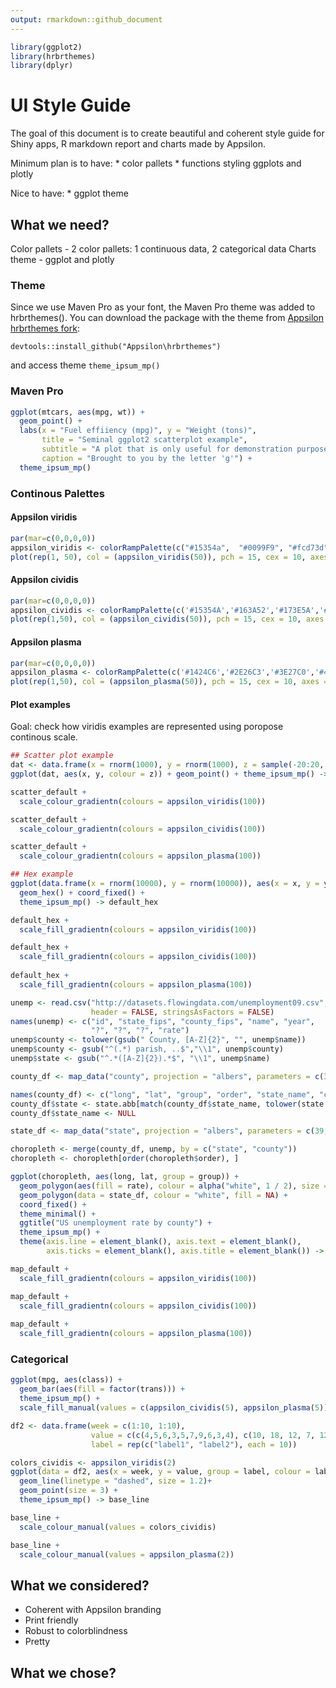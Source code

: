 ```yaml
---
output: rmarkdown::github_document
---
```



```r
library(ggplot2)
library(hrbrthemes)
library(dplyr)
```

# UI Style Guide

The goal of this document is to create beautiful and coherent style guide for Shiny apps, R markdown report and charts made by Appsilon.

Minimum plan is to have:
* color pallets
* functions styling ggplots and plotly

Nice to have:
* ggplot theme

## What we need?

Color pallets - 2 color pallets: 1 continuous data, 2 categorical data
Charts theme - ggplot and plotly

### Theme

Since we use Maven Pro as your font, the Maven Pro theme was added to hrbrthemes(). You can download the package with the theme from [Appsilon hrbrthemes fork](https://github.com/Appsilon/hrbrthemes):

`devtools::install_github("Appsilon\hrbrthemes")`

and access theme `theme_ipsum_mp()`

### Maven Pro

```r
ggplot(mtcars, aes(mpg, wt)) +
  geom_point() +
  labs(x = "Fuel effiiency (mpg)", y = "Weight (tons)",
       title = "Seminal ggplot2 scatterplot example",
       subtitle = "A plot that is only useful for demonstration purposes",
       caption = "Brought to you by the letter 'g'") + 
  theme_ipsum_mp()
```

### Continous Palettes

#### Appsilon viridis

```r
par(mar=c(0,0,0,0))
appsilon_viridis <- colorRampPalette(c("#15354a",  "#0099F9", "#fcd73d"))
plot(rep(1, 50), col = (appsilon_viridis(50)), pch = 15, cex = 10, axes = 0, ann=FALSE, ylim = c(0,1), main = "a")
```

#### Appsilon cividis

```r
par(mar=c(0,0,0,0))
appsilon_cividis <- colorRampPalette(c('#15354A','#163A52','#173E5A','#184362','#19476A','#194C72','#1A517A','#1A5683','#1A5B8C','#1A6094','#1A659D','#1A6AA6','#196FAF','#1874B8','#1779C1','#157ECA','#1384D3','#1089DD','#0C8EE6','#0694EF','#0099F9','#419CF1','#5C9EE9','#6FA1E0','#7EA4D8','#8BA7D0','#97A9C7','#A2ACBF','#ABAFB7','#B4B3AE','#BCB6A5','#C4B99D','#CBBC94','#D2BF8B','#D9C382','#DFC678','#E5C96E','#EBCD63','#F1D058','#F7D44B','#FCD73D'))
plot(rep(1,50), col = (appsilon_cividis(50)), pch = 15, cex = 10, axes = 0, ann=FALSE, ylim = c(0,1))
```

#### Appsilon plasma

```r
par(mar=c(0,0,0,0))
appsilon_plasma <- colorRampPalette(c('#1424C6','#2E26C3','#3E27C0','#4A29BD','#542BBA','#5D2DB7','#6530B4','#6D32B1','#7334AE','#7A37AB','#8039A8','#863CA5','#8B3EA2','#91419F','#96449C','#9B4699','#9F4996','#A44C93','#A84E90','#AD518D','#B15489','#B55786','#B95A83','#BD5D80','#C1607D','#C56379','#C96676','#CD6873','#D16B6F','#D46E6C','#D87168','#DB7465','#DF7761','#E27A5D','#E67E59','#E98155','#ED8451','#F0874D','#F38A48','#F78D43','#FA903E'))
plot(rep(1,50), col = (appsilon_plasma(50)), pch = 15, cex = 10, axes = 0, ann=FALSE, ylim = c(0.99,1))
```

#### Plot examples

Goal: check how viridis examples are represented using poropose continous scale.

```r
## Scatter plot example
dat <- data.frame(x = rnorm(1000), y = rnorm(1000), z = sample(-20:20, 1000, TRUE))
ggplot(dat, aes(x, y, colour = z)) + geom_point() + theme_ipsum_mp() -> scatter_default

scatter_default +
  scale_colour_gradientn(colours = appsilon_viridis(100))

scatter_default +
  scale_colour_gradientn(colours = appsilon_cividis(100))

scatter_default +
  scale_colour_gradientn(colours = appsilon_plasma(100))

## Hex example
ggplot(data.frame(x = rnorm(10000), y = rnorm(10000)), aes(x = x, y = y)) +
  geom_hex() + coord_fixed() +
  theme_ipsum_mp() -> default_hex

default_hex +
  scale_fill_gradientn(colours = appsilon_viridis(100))

default_hex +
  scale_fill_gradientn(colours = appsilon_cividis(100))
  
default_hex +
  scale_fill_gradientn(colours = appsilon_plasma(100))
```

```r
unemp <- read.csv("http://datasets.flowingdata.com/unemployment09.csv",
                  header = FALSE, stringsAsFactors = FALSE)
names(unemp) <- c("id", "state_fips", "county_fips", "name", "year",
                  "?", "?", "?", "rate")
unemp$county <- tolower(gsub(" County, [A-Z]{2}", "", unemp$name))
unemp$county <- gsub("^(.*) parish, ..$","\\1", unemp$county)
unemp$state <- gsub("^.*([A-Z]{2}).*$", "\\1", unemp$name)

county_df <- map_data("county", projection = "albers", parameters = c(39, 45))

names(county_df) <- c("long", "lat", "group", "order", "state_name", "county")
county_df$state <- state.abb[match(county_df$state_name, tolower(state.name))]
county_df$state_name <- NULL

state_df <- map_data("state", projection = "albers", parameters = c(39, 45))

choropleth <- merge(county_df, unemp, by = c("state", "county"))
choropleth <- choropleth[order(choropleth$order), ]

ggplot(choropleth, aes(long, lat, group = group)) +
  geom_polygon(aes(fill = rate), colour = alpha("white", 1 / 2), size = 0.2) +
  geom_polygon(data = state_df, colour = "white", fill = NA) +
  coord_fixed() +
  theme_minimal() +
  ggtitle("US unemployment rate by county") +
  theme_ipsum_mp() +
  theme(axis.line = element_blank(), axis.text = element_blank(),
        axis.ticks = element_blank(), axis.title = element_blank()) -> map_default

map_default +
  scale_fill_gradientn(colours = appsilon_viridis(100))

map_default +
  scale_fill_gradientn(colours = appsilon_cividis(100))
  
map_default +
  scale_fill_gradientn(colours = appsilon_plasma(100))
```


### Categorical

```r

ggplot(mpg, aes(class)) +
  geom_bar(aes(fill = factor(trans))) +
  theme_ipsum_mp() +
  scale_fill_manual(values = c(appsilon_cividis(5), appsilon_plasma(5)), limits = unique(mpg$trans))

df2 <- data.frame(week = c(1:10, 1:10),
                  value = c(c(4,5,6,3,5,7,9,6,3,4), c(10, 18, 12, 7, 12, 9, 9, 7, 14, 16)),
                  label = rep(c("label1", "label2"), each = 10))

colors_cividis <- appsilon_viridis(2)
ggplot(data = df2, aes(x = week, y = value, group = label, colour = label)) +
  geom_line(linetype = "dashed", size = 1.2)+
  geom_point(size = 3) +
  theme_ipsum_mp() -> base_line

base_line +
  scale_colour_manual(values = colors_cividis)

base_line +
  scale_colour_manual(values = appsilon_plasma(2))
```


## What we considered?

* Coherent with Appsilon branding
* Print friendly
* Robust to colorblindness
* Pretty

## What we chose?
